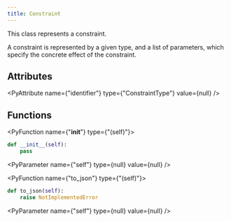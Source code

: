 ```yaml
---
title: Constraint
---
```


This class represents a constraint.

A constraint is represented by a given type, and a list of parameters,
which specify the concrete effect of the constraint.

## Attributes

<PyAttribute name={"identifier"} type={"ConstraintType"} value={null} />

## Functions

<PyFunction name={"__init__"} type={"(self)"}>

<PySourceCode >

```python
def __init__(self):
    pass
```

</PySourceCode>

<div >

<PyParameter name={"self"} type={null} value={null} />

</div>

<PyFunctionReturn type={null} />

</PyFunction>

<PyFunction name={"to_json"} type={"(self)"}>

<PySourceCode >

```python
def to_json(self):
    raise NotImplementedError
```

</PySourceCode>

<div >

<PyParameter name={"self"} type={null} value={null} />

</div>

<PyFunctionReturn type={null} />

</PyFunction>